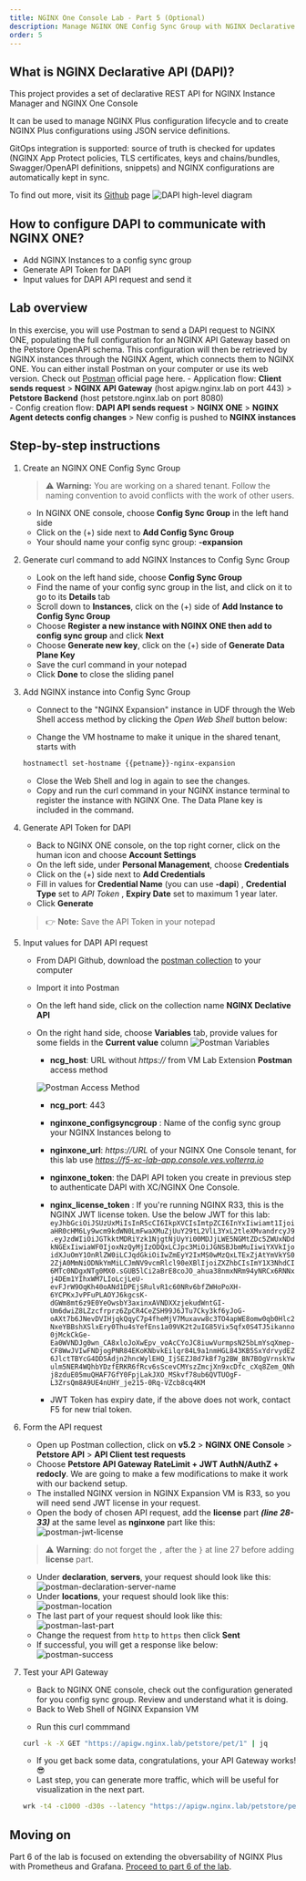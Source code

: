 ```yaml
---
title: NGINX One Console Lab - Part 5 (Optional)
description: Manage NGINX ONE Config Sync Group with NGINX Declarative API
order: 5
---
```


## What is NGINX Declarative API (DAPI)? 

This project provides a set of declarative REST API for NGINX Instance Manager and NGINX One Console

It can be used to manage NGINX Plus configuration lifecycle and to create NGINX Plus configurations using JSON service definitions.

GitOps integration is supported: source of truth is checked for updates (NGINX App Protect policies, TLS certificates, keys and chains/bundles, Swagger/OpenAPI definitions, snippets) and NGINX configurations are automatically kept in sync.

To find out more, visit its [Github](https://github.com/f5devcentral/NGINX-Declarative-API) page
![DAPI high-level diagram](media/part5-01.png)

## How to configure DAPI to communicate with NGINX ONE?

- Add NGINX Instances to a config sync group
- Generate API Token for DAPI
- Input values for DAPI API request and send it

## Lab overview

In this exercise, you will use Postman to send a DAPI request to NGINX ONE, populating the full configuration for an NGINX API Gateway based on the Petstore OpenAPI schema. 
This configuration will then be retrieved by NGINX instances through the NGINX Agent, which connects them to NGINX ONE. 
You can either install Postman on your computer or use its web version. Check out [Postman](https://www.postman.com/) official page here.
    - Application flow: **Client sends request** > **NGINX API Gateway** (host apigw.nginx.lab on port 443) > **Petstore Backend** (host petstore.nginx.lab on port 8080)  
    - Config creation flow: **DAPI API sends request** > **NGINX ONE** > **NGINX Agent detects config changes** > New config is pushed to **NGINX instances**
 
## Step-by-step instructions

1. Create an NGINX ONE Config Sync Group

    > :warning: **Warning:** You are working on a shared tenant. Follow the naming convention to avoid conflicts with the work of other users.
    - In NGINX ONE console, choose **Config Sync Group** in the left hand side
    - Click on the (+) side next to **Add Config Sync Group**
    - Your should name your config sync group: **<GetVariable name="petname" />-expansion**

1. Generate curl command to add NGINX Instances to Config Sync Group

    - Look on the left hand side, choose **Config Sync Group**
    - Find the name of your config sync group in the list, and click on it to go to its **Details** tab
    - Scroll down to **Instances**, click on the (+) side of **Add Instance to Config Sync Group**
    - Choose **Register a new instance with NGINX ONE then add to config sync group** and click **Next**
    - Choose **Generate new key**, click on the (+) side of **Generate Data Plane Key**
    - Save the curl command in your notepad
    - Click **Done** to close the sliding panel

1. Add NGINX instance into Config Sync Group
   
    - Connect to the "NGINX Expansion" instance in UDF through the Web Shell access method by clicking the *Open Web Shell* button below:

    <UDFComponent
        name="NGINX Expansion"
    />

    - Change the VM hostname to make it unique in the shared tenant, starts with **<GetVariable name="petname"/>**
    ```bash
    hostnamectl set-hostname {{petname}}-nginx-expansion
    ```
    - Close the Web Shell and log in again to see the changes.
    - Copy and run the curl command in your NGINX instance terminal to register the instance with NGINX One. The Data Plane key is included in the command.

1. Generate API Token for DAPI
    - Back to NGINX ONE console, on the top right corner, click on the human icon and choose **Account Settings** 
    - On the left side, under **Personal Management**, choose **Credentials** 
    - Click on the (+) side next to **Add Credentials**
    - Fill in values for **Credential Name** (you can use **<GetVariable name="petname" />-dapi**) , **Credential Type** set to *API Token* , **Expiry Date** set to maximum 1 year later.
    - Click **Generate**
    > :point_right: **Note:** Save the API Token in your notepad 

1. Input values for DAPI API request
    - From DAPI Github, download the [postman collection](https://raw.githubusercontent.com/f5devcentral/NGINX-Declarative-API/refs/heads/main/contrib/postman/NGINX%20Declarative%20API.postman_collection.json) to your computer
    - Import it into Postman
    - On the left hand side, click on the collection name **NGINX Declative API**
    - On the right hand side, choose **Variables** tab, provide values for some fields in the **Current value** column
        ![Postman Variables](media/part5-02.png)
        - **ncg_host**: URL without *https://* from VM Lab Extension **Postman** access method
        
        ![Postman Access Method](media/part5-03.png)
        - **ncg_port**: 443
        - **nginxone_configsyncgroup** : Name of the config sync group your NGINX Instances belong to
        - **nginxone_url**: *https://URL*  of your NGINX One Console tenant, for this lab use *https://f5-xc-lab-app.console.ves.volterra.io*
        - **nginxone_token**: the DAPI API token you create in previous step to authenticate DAPI with XC/NGINX One Console. 

        - **nginx_license_token** : If you're running NGINX R33, this is the NGINX JWT license token. Use the below JWT for this lab: `eyJhbGciOiJSUzUxMiIsInR5cCI6IkpXVCIsImtpZCI6InYxIiwiamt1IjoiaHR0cHM6Ly9wcm9kdWN0LmFwaXMuZjUuY29tL2VlL3YxL2tleXMvandrcyJ9.eyJzdWIiOiJGTkktMDRiYzk1NjgtNjUyYi00MDJjLWE5NGMtZDc5ZWUxNDdkNGExIiwiaWF0IjoxNzQyMjIzODQxLCJpc3MiOiJGNSBJbmMuIiwiYXVkIjoidXJuOmY1OnRlZW0iLCJqdGkiOiIwZmEyY2IxMS0wMzQxLTExZjAtYmVkYS02ZjA0MmNiODNkYmMiLCJmNV9vcmRlcl90eXBlIjoiZXZhbCIsImY1X3NhdCI6MTc0NDgxNTg0MX0.sGUB5lCi2aBrE8coJO_ahua38nmxNRm94yNRCx6RNNxj4DEm1YIhxWM7LIoLcjLeU-evFJrW9OqKh40oANd1DPEjSRulvR1c60NRv6bfZWHoPoXH-6YCPKxJvPFuPLAOYJ6kgcsK-dGWm8mt6z9E0YeOwsbY3axinxAVNDXXzjekudWntGI-Um6dwiZ8LZzcfrprz6ZpCR4CeZSH99J6JTu7Cky3kf6yJoG-oAXt7b6JNevDVIHjqkQqyC7p4fheMjV7Muxavw8c3TO4apWE8omw0qb0Hlc2NxeYBBshXSlxEry0Thu4sYefEns1a09VK2t2uIG85Vix5qfx0S4TJ5ikanno0jMckCkGe-Ea0WVNDJg0wn_CA8xloJoXwEpv_voAcCYoJC8iuwVurmpsN25bLmYsqXmep-CF8WwJVIwFNDjogPNR84EKoKNbvkEilqr84L9a1nmHGL843KB5SxYdrvydEZ6JlctTBYcG4DD5Adjn2hncWylEHQ_IjSEZJ8d7kBf7g2BW_BN7BOgVrnskYwulm5NER4WQhbYDzfERKR6fRcv6sScevCMYszZmcjXn9xcDfc_cXq8Zem_QNhj8zduE05muQHAF7GfY0FpjLakJXO_MSkvf78ub6QVTUOgF-L3ZrsQm8A9UE4nUHY_je215-0Rq-VZcb8cq4KM`

        - JWT Token has expiry date, if the above does not work, contact F5 for new trial token.


1. Form the API request
    - Open up Postman collection, click on **v5.2** > **NGINX ONE Console** > **Petstore API** > **API Client test requests**
    - Choose **Petstore API Gateway RateLimit + JWT AuthN/AuthZ + redocly**. 
    We are going to make a few modifications to make it work with our backend setup.
    - The installed NGINX version in NGINX Expansion VM is R33, so you will need send JWT license in your request.
    - Open the body of chosen API request, add the **license** part ***(line 28-33)*** at the same level as **nginxone** part like this:
    ![postman-jwt-license](media/part5-04.png)
    >:warning: **Warning**: do not forget the `,` after the `}` at line 27 before adding **license** part.
    - Under **declaration**, **servers**, your request should look like this:
    ![postman-declaration-server-name](media/part5-05.png)
    - Under **locations**, your request should look like this:
    ![postman-location](media/part5-06.png)
    - The last part of your request should look like this:
    ![postman-last-part](media/part5-07.png)
    - Change the request from `http` to `https` then click **Sent**
    - If successful, you will get a response like below:
    ![postman-success](media/part5-08.png)

1. Test your API Gateway
    - Back to NGINX ONE console, check out the configuration generated for you config sync group.
    Review and understand what it is doing.
    - Back to Web Shell of NGINX Expansion VM

    <UDFComponent
        name="NGINX Expansion"
    />

    - Run this curl commmand
    ```bash
    curl -k -X GET "https://apigw.nginx.lab/petstore/pet/1" | jq
    ```
    - If you get back some data, congratulations, your API Gateway works! :sunglasses:
    - Last step, you can generate more traffic, which will be useful for visualization in the next part.
    ```bash
    wrk -t4 -c1000 -d30s --latency "https://apigw.nginx.lab/petstore/pet/1"
    ```

## Moving on
Part 6 of the lab is focused on extending the obversability of NGINX Plus with Prometheus and Grafana.
[Proceed to part 6 of the lab](./nginx-one-6.mdx).
